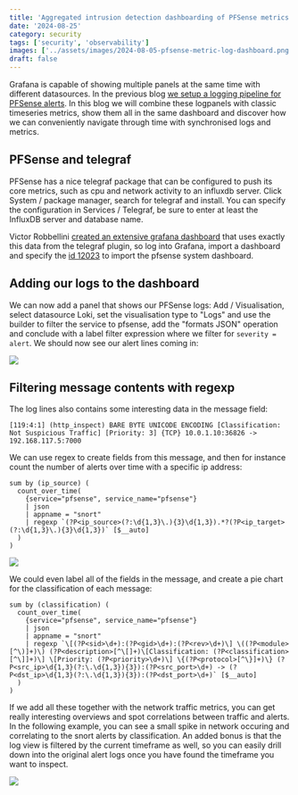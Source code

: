 ```yaml
---
title: 'Aggregated intrusion detection dashboarding of PFSense metrics and Snort alert logs with Grafana, telegraf, Influx and Loki'
date: '2024-08-25'
category: security
tags: ['security', 'observability']
images: ['../assets/images/2024-08-05-pfsense-metric-log-dashboard.png']
draft: false
---
```


Grafana is capable of showing multiple panels at the same time with different datasources. In the previous blog [we setup a logging pipeline for PFSense alerts](./intrusion-detection-observability-with-pfsense-snort-vector-and-loki). In this blog we will combine these logpanels with classic timeseries metrics, show them all in the same dashboard and discover how we can conveniently navigate through time with synchronised logs and metrics.

## PFSense and telegraf

PFSense has a nice telegraf package that can be configured to push its core metrics, such as cpu and network activity to an influxdb server. Click System / package manager, search for telegraf and install. You can specify the configuration in Services / Telegraf, be sure to enter at least the InfluxDB server and database name. 

Victor Robbellini [created an extensive grafana dashboard](https://github.com/VictorRobellini/pfSense-Dashboard?tab=readme-ov-file) that uses exactly this data from the telegraf plugin, so log into Grafana, import a dashboard and specify the [id 12023](https://grafana.com/grafana/dashboards/12023-pfsense-system-dashboard/) to import the pfsense system dashboard.

## Adding our logs to the dashboard 

We can now add a panel that shows our PFSense logs: Add / Visualisation, select datasource Loki, set the visualisation type to "Logs" and use the builder to filter the service to pfsense, add the "formats JSON" operation and conclude with a label filter expression where we filter for `severity = alert`. We should now see our alert lines coming in:

![](../assets/images/2024-08-25-logpanel.png)

## Filtering message contents with regexp

The log lines also contains some interesting data in the message field:

```
[119:4:1] (http_inspect) BARE BYTE UNICODE ENCODING [Classification: Not Suspicious Traffic] [Priority: 3] {TCP} 10.0.1.10:36826 -> 192.168.117.5:7000
```

We can use regex to create fields from this message, and then for instance count the number of alerts over time with a specific ip address: 

```
sum by (ip_source) ( 
  count_over_time( 
    {service="pfsense", service_name="pfsense"} 
    | json 
    | appname = "snort" 
    | regexp `(?P<ip_source>(?:\d{1,3}\.){3}\d{1,3}).*?(?P<ip_target>(?:\d{1,3}\.){3}\d{1,3})` [$__auto]
  )
)
```

![](../assets/images/2024-08-25-classification-pie-chart.png)


We could even label all of the fields in the message, and create a pie chart for the classification of each message:

```
sum by (classification) ( 
  count_over_time( 
    {service="pfsense", service_name="pfsense"} 
    | json 
    | appname = "snort" 
    | regexp `\[(?P<sid>\d+):(?P<gid>\d+):(?P<rev>\d+)\] \((?P<module>[^\)]+)\) (?P<description>[^\[]+)\[Classification: (?P<classification>[^\]]+)\] \[Priority: (?P<priority>\d+)\] \{(?P<protocol>[^\}]+)\} (?P<src_ip>\d{1,3}(?:\.\d{1,3}){3}):(?P<src_port>\d+) -> (?P<dst_ip>\d{1,3}(?:\.\d{1,3}){3}):(?P<dst_port>\d+)` [$__auto]
  )
)
```

If we add all these together with the network traffic metrics, you can get really interesting overviews and spot correlations between traffic and alerts. In the following example, you can see a small spike in network occuring and correlating to the snort alerts by classification. An added bonus is that the log view is filtered by the current timeframe as well, so you can easily drill down into the original alert logs once you have found the timeframe you want to inspect.

![](../assets/images/2024-08-05-pfsense-metric-log-dashboard.png)
